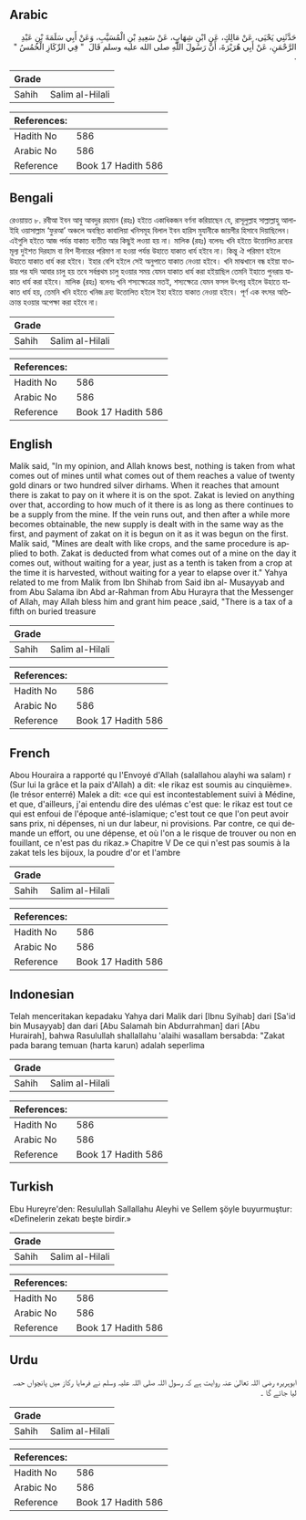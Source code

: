 ## Arabic


<div dir="rtl" lang="ar" style={{fontSize:'larger',backgroundColor:'#f8f9fa',padding:20}}>
حَدَّثَنِي يَحْيَى، عَنْ مَالِكٍ، عَنِ ابْنِ شِهَابٍ، عَنْ سَعِيدِ بْنِ الْمُسَيَّبِ، وَعَنْ أَبِي سَلَمَةَ بْنِ عَبْدِ الرَّحْمَنِ، عَنْ أَبِي هُرَيْرَةَ، أَنَّ رَسُولَ اللَّهِ صلى الله عليه وسلم قَالَ ‏ "‏ فِي الرِّكَازِ الْخُمُسُ ‏"‏ ‏.‏
</div>
<div style={{backgroundColor:'#f8f9fa',padding:20, marginBottom: 10}}><table> <thead> <tr> <th>Grade</th> <th></th> </tr> </thead> <tbody> <tr><td>Sahih</td><td>Salim al-Hilali</td></tr></tbody></table><table> <thead> <tr> <th>References:</th> <th></th> </tr> </thead> <tbody><tr><td>Hadith No</td><td>586</td></tr><tr><td>Arabic No</td><td>586</td></tr><tr><td>Reference</td><td>Book 17 Hadith 586</td></tr></tbody></table></div>

## Bengali


<div dir="ltr" lang="bn" style={{fontSize:'larger',backgroundColor:'#f8f9fa',padding:20}}>
রেওয়ায়ত ৮. রবীআ ইবন আবু আবদুর রহমান (রহঃ) হইতে একাধিকজন বর্ণনা করিয়াছেন যে, রাসূলুল্লাহ সাল্লাল্লাহু আলাইহি ওয়াসাল্লাম ‘ফুরআ’ অঞ্চলে অবস্থিত কাবালিয়া খনিসমূহ বিলাল ইবন হারিস মুযানীকে জায়গীর হিসাবে দিয়াছিলেন। এইগুলি হইতে আজ পর্যন্ত যাকাত ব্যতীত আর কিছুই লওয়া হয় না। মালিক (রহঃ) বলেনঃ খনি হইতে উত্তোলিত দ্রব্যের মূল্য দুইশত দিরহাম বা বিশ দীনারের পরিমাণ না হওয়া পর্যন্ত উহাতে যাকাত ধার্য হইবে না। কিন্তু ঐ পরিমাণ হইলে উহাতে যাকাত ধার্য করা হইবে। ইহার বেশি হইলে সেই অনুপাতে যাকাত নেওয়া হইবে। খনি মাঝখানে বন্ধ হইয়া যাওয়ার পর যদি আবার চালু হয় তবে সর্বপ্রথম চালু হওয়ার সময় যেমন যাকাত ধার্য করা হইয়াছিল তেমনি ইহাতে পুনরায় যাকাত ধার্য করা হইবে। মালিক (রহঃ) বলেনঃ খনি শস্যক্ষেত্রের মতই, শস্যক্ষেত্রে যেমন ফসল উৎপন্ন হইলে উহাতে যাকাত ধার্য হয়, তেমনি খনি হইতে খনিজ দ্ৰব্য উত্তোলিত হইলে ইহা হইতে যাকাত নেওয়া হইবে। পূর্ণ এক বৎসর অতিক্রান্ত হওয়ার অপেক্ষা করা হইবে না।
</div>
<div style={{backgroundColor:'#f8f9fa',padding:20, marginBottom: 10}}><table> <thead> <tr> <th>Grade</th> <th></th> </tr> </thead> <tbody> <tr><td>Sahih</td><td>Salim al-Hilali</td></tr></tbody></table><table> <thead> <tr> <th>References:</th> <th></th> </tr> </thead> <tbody><tr><td>Hadith No</td><td>586</td></tr><tr><td>Arabic No</td><td>586</td></tr><tr><td>Reference</td><td>Book 17 Hadith 586</td></tr></tbody></table></div>

## English


<div dir="ltr" lang="en" style={{fontSize:'larger',backgroundColor:'#f8f9fa',padding:20}}>
Malik said, "In my opinion, and Allah knows best, nothing is taken from what comes out of mines until what comes out of them reaches a value of twenty gold dinars or two hundred silver dirhams. When it reaches that amount there is zakat to pay on it where it is on the spot. Zakat is levied on anything over that, according to how much of it there is as long as there continues to be a supply from the mine. If the vein runs out, and then after a while more becomes obtainable, the new supply is dealt with in the same way as the first, and payment of zakat on it is begun on it as it was begun on the first. Malik said, "Mines are dealt with like crops, and the same procedure is applied to both. Zakat is deducted from what comes out of a mine on the day it comes out, without waiting for a year, just as a tenth is taken from a crop at the time it is harvested, without waiting for a year to elapse over it." Yahya related to me from Malik from Ibn Shihab from Said ibn al- Musayyab and from Abu Salama ibn Abd ar-Rahman from Abu Hurayra that the Messenger of Allah, may Allah bless him and grant him peace ,said, "There is a tax of a fifth on buried treasure
</div>
<div style={{backgroundColor:'#f8f9fa',padding:20, marginBottom: 10}}><table> <thead> <tr> <th>Grade</th> <th></th> </tr> </thead> <tbody> <tr><td>Sahih</td><td>Salim al-Hilali</td></tr></tbody></table><table> <thead> <tr> <th>References:</th> <th></th> </tr> </thead> <tbody><tr><td>Hadith No</td><td>586</td></tr><tr><td>Arabic No</td><td>586</td></tr><tr><td>Reference</td><td>Book 17 Hadith 586</td></tr></tbody></table></div>

## French


<div dir="ltr" lang="fr" style={{fontSize:'larger',backgroundColor:'#f8f9fa',padding:20}}>
Abou Houraira a rapporté qu l'Envoyé d'Allah (salallahou alayhi wa salam) r (Sur lui la grâce et la paix d'Allah) a dit: «le rikaz est soumis au cinquième». (le trésor enterré) Malek a dit: «ce qui est incontestablement suivi à Médine, et que, d'ailleurs, j'ai entendu dire des ulémas c'est que: le rikaz est tout ce qui est enfoui de l'époque anté-islamique; c'est tout ce que l'on peut avoir sans prix, ni dépenses, ni un dur labeur, ni provisions. Par contre, ce qui demande un effort, ou une dépense, et où l'on a le risque de trouver ou non en fouillant, ce n'est pas du rikaz.» Chapitre V De ce qui n'est pas soumis à la zakat tels les bijoux, la poudre d'or et l'ambre
</div>
<div style={{backgroundColor:'#f8f9fa',padding:20, marginBottom: 10}}><table> <thead> <tr> <th>Grade</th> <th></th> </tr> </thead> <tbody> <tr><td>Sahih</td><td>Salim al-Hilali</td></tr></tbody></table><table> <thead> <tr> <th>References:</th> <th></th> </tr> </thead> <tbody><tr><td>Hadith No</td><td>586</td></tr><tr><td>Arabic No</td><td>586</td></tr><tr><td>Reference</td><td>Book 17 Hadith 586</td></tr></tbody></table></div>

## Indonesian


<div dir="ltr" lang="id" style={{fontSize:'larger',backgroundColor:'#f8f9fa',padding:20}}>
Telah menceritakan kepadaku Yahya dari Malik dari [Ibnu Syihab] dari [Sa'id bin Musayyab] dan dari [Abu Salamah bin Abdurrahman] dari [Abu Hurairah], bahwa Rasulullah shallallahu 'alaihi wasallam bersabda: "Zakat pada barang temuan (harta karun) adalah seperlima
</div>
<div style={{backgroundColor:'#f8f9fa',padding:20, marginBottom: 10}}><table> <thead> <tr> <th>Grade</th> <th></th> </tr> </thead> <tbody> <tr><td>Sahih</td><td>Salim al-Hilali</td></tr></tbody></table><table> <thead> <tr> <th>References:</th> <th></th> </tr> </thead> <tbody><tr><td>Hadith No</td><td>586</td></tr><tr><td>Arabic No</td><td>586</td></tr><tr><td>Reference</td><td>Book 17 Hadith 586</td></tr></tbody></table></div>

## Turkish


<div dir="ltr" lang="tr" style={{fontSize:'larger',backgroundColor:'#f8f9fa',padding:20}}>
Ebu Hureyre'den: Resulullah Sallallahu Aleyhi ve Sellem şöyle buyurmuştur: «Definelerin zekatı beşte birdir.»
</div>
<div style={{backgroundColor:'#f8f9fa',padding:20, marginBottom: 10}}><table> <thead> <tr> <th>Grade</th> <th></th> </tr> </thead> <tbody> <tr><td>Sahih</td><td>Salim al-Hilali</td></tr></tbody></table><table> <thead> <tr> <th>References:</th> <th></th> </tr> </thead> <tbody><tr><td>Hadith No</td><td>586</td></tr><tr><td>Arabic No</td><td>586</td></tr><tr><td>Reference</td><td>Book 17 Hadith 586</td></tr></tbody></table></div>

## Urdu


<div dir="rtl" lang="ur" style={{fontSize:'larger',backgroundColor:'#f8f9fa',padding:20}}>
ابوہریرہ رضی اللہ تعالیٰ عنہ روایت ہے کہ رسول اللہ صلی اللہ علیہ وسلم نے فرمایا رکاز میں پانچواں حصہ لیا جائے گا ۔
</div>
<div style={{backgroundColor:'#f8f9fa',padding:20, marginBottom: 10}}><table> <thead> <tr> <th>Grade</th> <th></th> </tr> </thead> <tbody> <tr><td>Sahih</td><td>Salim al-Hilali</td></tr></tbody></table><table> <thead> <tr> <th>References:</th> <th></th> </tr> </thead> <tbody><tr><td>Hadith No</td><td>586</td></tr><tr><td>Arabic No</td><td>586</td></tr><tr><td>Reference</td><td>Book 17 Hadith 586</td></tr></tbody></table></div>